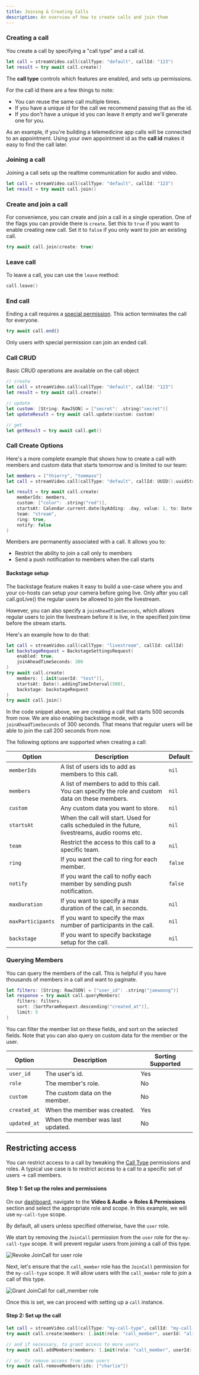 ```yaml
---
title: Joining & Creating Calls
description: An overview of how to create calls and join them
---
```


### Creating a call

You create a call by specifying a "call type" and a call id.

```swift
let call = streamVideo.call(callType: "default", callId: "123")
let result = try await call.create()
```

The **call type** controls which features are enabled, and sets up permissions.

For the call id there are a few things to note:

- You can reuse the same call multiple times.
- If you have a unique id for the call we recommend passing that as the id.
- If you don't have a unique id you can leave it empty and we'll generate one for you.

As an example, if you're building a telemedicine app calls will be connected to an appointment. Using your own appointment id as the **call id** makes it easy to find the call later.

### Joining a call

Joining a call sets up the realtime communication for audio and video.

```swift
let call = streamVideo.call(callType: "default", callId: "123")
let result = try await call.join()
```

### Create and join a call

For convenience, you can create and join a call in a single operation. One of the flags you can provide there is `create`.
Set this to `true` if you want to enable creating new call. Set it to `false` if you only want to join an existing call.

```swift
try await call.join(create: true)
```

### Leave call

To leave a call, you can use the `leave` method:

```swift
call.leave()
```

### End call

Ending a call requires a [special permission](../permissions-and-moderation). This action terminates the call for everyone.

```typescript
try await call.end()
```

Only users with special permission can join an ended call.

### Call CRUD

Basic CRUD operations are available on the call object

```swift
// create
let call = streamVideo.call(callType: "default", callId: "123")
let result = try await call.create()

// update
let custom: [String: RawJSON] = ["secret": .string("secret")]
let updateResult = try await call.update(custom: custom)

// get
let getResult = try await call.get()
```

### Call Create Options

Here's a more complete example that shows how to create a call with members and custom data that starts tomorrow and is limited to our team:

```swift
let members = ["thierry", "tommaso"]
let call = streamVideo.call(callType: "default", callId: UUID().uuidString)

let result = try await call.create(
    memberIds: members, 
    custom: ["color": .string("red")], 
    startsAt: Calendar.current.date(byAdding: .day, value: 1, to: Date()),
    team: "stream",
    ring: true,
    notify: false
)
```

Members are permanently associated with a call. It allows you to:

- Restrict the ability to join a call only to members
- Send a push notification to members when the call starts

#### Backstage setup

The backstage feature makes it easy to build a use-case where you and your co-hosts can setup your camera before going live. Only after you call call.goLive() the regular users be allowed to join the livestream.

However, you can also specify a `joinAheadTimeSeconds`, which allows regular users to join the livestream before it is live, in the specified join time before the stream starts.

Here's an example how to do that:

```swift
let call = streamVideo.call(callType: "livestream", callId: callId)
let backstageRequest = BackstageSettingsRequest(
    enabled: true,
    joinAheadTimeSeconds: 300
)
try await call.create(
    members: [.init(userId: "test")],
    startsAt: Date().addingTimeInterval(500),
    backstage: backstageRequest
)
try await call.join()
```

In the code snippet above, we are creating a call that starts 500 seconds from now. We are also enabling backstage mode, with a `joinAheadTimeSeconds` of 300 seconds. That means that regular users will be able to join the call 200 seconds from now.

The following options are supported when creating a call:

| Option | Description | Default |
| ------ | ----------- | ------- |
| `memberIds` | A list of users ids to add as members to this call. | `nil` |
| `members` | A list of members to add to this call. You can specify the role and custom data on these members. | `nil` |
| `custom` | Any custom data you want to store. | `nil` |
| `startsAt` | When the call will start. Used for calls scheduled in the future, livestreams, audio rooms etc. | `nil` |
| `team` | Restrict the access to this call to a specific team. | `nil` |
| `ring` | If you want the call to ring for each member. | `false` |
| `notify` | If you want the call to nofiy each member by sending push notification. | `false` |
| `maxDuration` | If you want to specify a max duration of the call, in seconds. | `nil` |
| `maxParticipants` | If you want to specify the max number of participants in the call. | `nil` |
| `backstage` | If you want to specify backstage setup for the call. | `nil` |

### Querying Members

You can query the members of the call. This is helpful if you have thousands of members in a call and want to paginate.

```swift
let filters: [String: RawJSON] = ["user_id": .string("jaewoong")]
let response = try await call.queryMembers(
    filters: filters,
    sort: [SortParamRequest.descending("created_at")],
    limit: 5
)
```

You can filter the member list on these fields, and sort on the selected fields. Note that you can also query on custom data for the member or the user.

| Option | Description | Sorting Supported |
| ------ | ----------- | ------- |
| `user_id` | The user's id. | Yes |
| `role` | The member's role. | No |
| `custom` | The custom data on the member. | No |
| `created_at` | When the member was created. | Yes |
| `updated_at` | When the member was last updated. | No |

## Restricting access

You can restrict access to a call by tweaking the [Call Type](../configuring-call-types/) permissions and roles.
A typical use case is to restrict access to a call to a specific set of users -> call members.

#### Step 1: Set up the roles and permissions

On our [dashboard](https://dashboard.getstream.io/), navigate to the **Video & Audio -> Roles & Permissions** section and select the appropriate role and scope.
In this example, we will use `my-call-type` scope.

By default, all users unless specified otherwise, have the `user` role.

We start by removing the `JoinCall` permission from the `user` role for the `my-call-type` scope.
It will prevent regular users from joining a call of this type.

![Revoke JoinCall for user role](../assets/user-revoke-joincall.png)

Next, let's ensure that the `call_member` role has the `JoinCall` permission for the `my-call-type` scope.
It will allow users with the `call_member` role to join a call of this type.

![Grant JoinCall for call_member role](../assets/call_member-grant-joincall.png)

Once this is set, we can proceed with setting up a `call` instance.

#### Step 2: Set up the call

```swift
let call = streamVideo.call(callType: "my-call-type", callId: "my-call-id")
try await call.create(members: [.init(role: "call_member", userId: "alice")])

// and if necessary, to grant access to more users
try await call.addMembers(members: [.init(role: "call_member", userId: "charlie")])

// or, to remove access from some users
try await call.removeMembers(ids: ["charlie"])
```